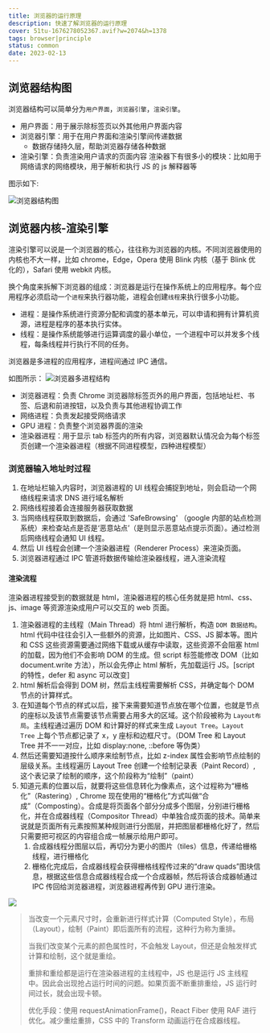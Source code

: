 ```yaml
---
title: 浏览器的运行原理
description: 快速了解浏览器的运行原理
cover: 51tu-1676278052367.avif?w=2074&h=1378
tags: browser|principle
status: common
date: 2023-02-13
---
```


## 浏览器结构图

浏览器结构可以简单分为`用户界面`，`浏览器引擎`，`渲染引擎`。

- 用户界面：用于展示除标签页以外其他用户界面内容
- 浏览器引擎：用于在用户界面和渲染引擎间传递数据
  - 数据存储持久层，帮助浏览器存储各种数据
- 渲染引擎：负责渲染用户请求的页面内容
  渲染器下有很多小的模块：比如用于网络请求的网络模块，用于解析和执行 JS 的 js 解释器等

图示如下:

![浏览器结构图](ugfx-1676280597992.png?w=856&h=788)

## 浏览器内核-渲染引擎

渲染引擎可以说是一个浏览器的核心，往往称为浏览器的内核。不同浏览器使用的内核也不大一样，比如 chrome，Edge，Opera 使用 Blink 内核（基于 Blink 优化的），Safari 使用 webkit 内核。

换个角度来拆解下浏览器的组成：浏览器是运行在操作系统上的应用程序。每个应用程序必须启动一个`进程`来执行器功能，进程会创建`线程`来执行很多小功能。

- 进程：是操作系统进行资源分配和调度的基本单元，可以申请和拥有计算机资源，进程是程序的基本执行实体。
- 线程：是操作系统能够进行运算调度的最小单位，一个进程中可以并发多个线程，每条线程并行执行不同的任务。

浏览器是多进程的应用程序，进程间通过 IPC 通信。

如图所示：
![浏览器多进程结构](-gHS-1676283050001.png?w=2386&h=1310)

- 浏览器进程：负责 Chrome 浏览器除标签页外的用户界面，包括地址栏、书签、后退和前进按钮，以及负责与其他进程协调工作
- 网络进程：负责发起接受网络请求
- GPU 进程：负责整个浏览器界面的渲染
- 渲染器进程：用于显示 tab 标签内的所有内容，浏览器默认情况会为每个标签页创建一个渲染器进程（根据不同进程模型，四种进程模型）

### 浏览器输入地址时过程

1. 在地址栏输入内容时，浏览器进程的 UI 线程会捕捉到地址，则会启动一个网络线程来请求 DNS 进行域名解析
2. 网络线程接着会连接服务器获取数据
3. 当网络线程获取到数据后，会通过 'SafeBrowsing' （google 内部的站点检测系统）来检查站点是否是‘恶意站点’（是则显示恶意站点提示页面）。通过检测后网络线程会通知 UI 线程。
4. 然后 UI 线程会创建一个渲染器进程（Renderer Process）来渲染页面。
5. 浏览器进程通过 IPC 管道将数据传输给渲染器线程，进入渲染流程

#### 渲染流程

渲染器进程接受到的数据就是 html，渲染器进程的核心任务就是把 html、css、js、image 等资源渲染成用户可以交互的 web 页面。

1. 渲染器进程的主线程（Main Thread）将 html 进行解析，构造 `DOM 数据结构`。html 代码中往往会引入一些额外的资源，比如图片、CSS、JS 脚本等。图片和 CSS 这些资源需要通过网络下载或从缓存中读取，这些资源不会阻塞 html 的加载，因为他们不会影响 DOM 的生成。但 script 标签能修改 DOM（比如 document.write 方法），所以会先停止 html 解析，先加载运行 JS。[script 的特性，defer 和 async 可以改变]
2. html 解析后会得到 DOM 树，然后主线程需要解析 CSS，并确定每个 DOM 节点的计算样式。
3. 在知道每个节点的样式以后，接下来需要知道节点放在哪个位置，也就是节点的座标以及该节点需要该节点需要占用多大的区域。这个阶段被称为 `Layout布局`。主线程通过遍历 DOM 和计算好的样式来生成 `Layout Tree`。`Layout Tree` 上每个节点都记录了 x，y 座标和边框尺寸。（DOM Tree 和 Layout Tree 并不一一对应，比如 display:none, ::before 等伪类）
4. 然后还需要知道按什么顺序来绘制节点，比如 z-index 属性会影响节点绘制的层级关系。主线程遍历 Layout Tree 创建一个绘制记录表（Paint Record）,这个表记录了绘制的顺序，这个阶段称为“绘制”（paint）
5. 知道元素的位置以后，就要将这些信息转化为像素点，这个过程称为“栅格化”（Rastering）, Chrome 现在使用的“栅格化”方式叫做“合成”（Composting）。合成是将页面各个部分分成多个图层，分别进行栅格化，并在合成器线程（Compositor Thread）中单独合成页面的技术。简单来说就是页面所有元素按照某种规则进行分图层，并把图层都栅格化好了，然后只需要把可视区的内容组合成一帧展示给用户即可。
   1. 合成器线程分图层以后，再切分为更小的图片（tiles）信息，传递给栅格线程，进行栅格化
   2. 栅格化完成后，合成器线程会获得栅格线程传过来的“draw quads”图块信息，根据这些信息合成器线程合成一个合成器帧，然后将该合成器帧通过 IPC 传回给浏览器进程，浏览器进程再传到 GPU 进行渲染。

![](TKGa-1676592438703.png?w=1728&h=854)

> 当改变一个元素尺寸时，会重新进行样式计算（Computed Style），布局（Layout），绘制（Paint）即后面所有的流程，这种行为称为重排。
>
> 当我们改变某个元素的颜色属性时，不会触发 Layout，但还是会触发样式计算和绘制，这个就是重绘。
>
> 重排和重绘都是运行在渲染器进程的主线程中，JS 也是运行 JS 主线程中。因此会出现抢占运行时间的问题。如果页面不断重排重绘，JS 运行时间过长，就会出现卡顿。
>
> 优化手段：使用 requestAnimationFrame()，React Fiber 使用 RAF 进行优化。减少重绘重排，CSS 中的 Transform 动画运行在合成器线程。
